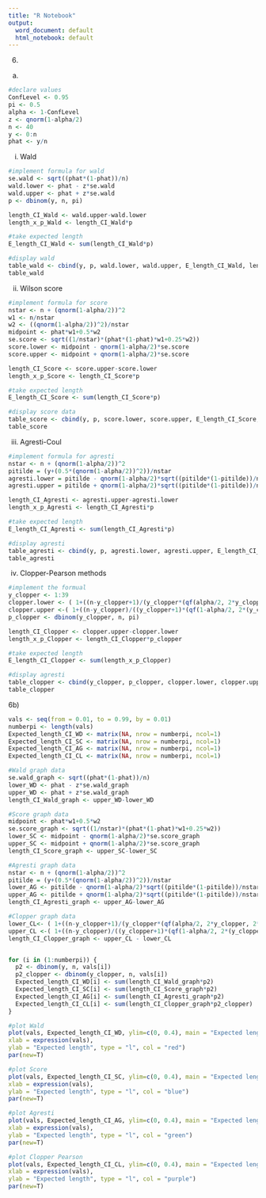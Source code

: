```yaml
---
title: "R Notebook"
output:
  word_document: default
  html_notebook: default
---
```


6)
a)

```r
#declare values
ConfLevel <- 0.95
pi <- 0.5
alpha <- 1-ConfLevel
z <- qnorm(1-alpha/2)
n <- 40
y <- 0:n
phat <- y/n
```

i) Wald
```r
#implement formula for wald
se.wald <- sqrt((phat*(1-phat))/n)
wald.lower <- phat - z*se.wald
wald.upper <- phat + z*se.wald
p <- dbinom(y, n, pi)

length_CI_Wald <- wald.upper-wald.lower
length_x_p_Wald <- length_CI_Wald*p

#take expected length
E_length_CI_Wald <- sum(length_CI_Wald*p)

#display wald
table_wald <- cbind(y, p, wald.lower, wald.upper, E_length_CI_Wald, length_x_p_Wald)
table_wald
```

ii) Wilson score
```r
#implement formula for score
nstar <- n + (qnorm(1-alpha/2))^2
w1 <- n/nstar
w2 <- ((qnorm(1-alpha/2))^2)/nstar
midpoint <- phat*w1+0.5*w2
se.score <- sqrt((1/nstar)*(phat*(1-phat)*w1+0.25*w2))
score.lower <- midpoint - qnorm(1-alpha/2)*se.score
score.upper <- midpoint + qnorm(1-alpha/2)*se.score

length_CI_Score <- score.upper-score.lower
length_x_p_Score <- length_CI_Score*p

#take expected length
E_length_CI_Score <- sum(length_CI_Score*p)

#display score data
table_score <- cbind(y, p, score.lower, score.upper, E_length_CI_Score, length_x_p_Score)
table_score

```
iii) Agresti-Coul
```r
#implement formula for agresti
nstar <- n + (qnorm(1-alpha/2))^2
pitilde = (y+(0.5*(qnorm(1-alpha/2))^2))/nstar
agresti.lower = pitilde - qnorm(1-alpha/2)*sqrt((pitilde*(1-pitilde))/nstar)
agresti.upper = pitilde + qnorm(1-alpha/2)*sqrt((pitilde*(1-pitilde))/nstar)

length_CI_Agresti <- agresti.upper-agresti.lower
length_x_p_Agresti <- length_CI_Agresti*p

#take expected length
E_length_CI_Agresti <- sum(length_CI_Agresti*p)

#display agresti
table_agresti <- cbind(y, p, agresti.lower, agresti.upper, E_length_CI_Agresti, length_x_p_Agresti)
table_agresti
```
iv) Clopper-Pearson methods
```r
#implement the formual
y_clopper <- 1:39
clopper.lower <- ( 1+((n-y_clopper+1)/(y_clopper*(qf(alpha/2, 2*y_clopper, 2*(n-y_clopper+1))))))^(-1)
clopper.upper <-( 1+((n-y_clopper)/((y_clopper+1)*(qf(1-alpha/2, 2*(y_clopper+1), 2*(n-y_clopper))))))^(-1)
p_clopper <- dbinom(y_clopper, n, pi)

length_CI_Clopper <- clopper.upper-clopper.lower
length_x_p_Clopper <- length_CI_Clopper*p_clopper

#take expected length
E_length_CI_Clopper <- sum(length_x_p_Clopper)

#display agresti
table_clopper <- cbind(y_clopper, p_clopper, clopper.lower, clopper.upper, E_length_CI_Clopper, length_x_p_Clopper)
table_clopper
```

6b) 

```r
vals <- seq(from = 0.01, to = 0.99, by = 0.01)
numberpi <- length(vals)
Expected_length_CI_WD <- matrix(NA, nrow = numberpi, ncol=1)
Expected_length_CI_SC <- matrix(NA, nrow = numberpi, ncol=1)
Expected_length_CI_AG <- matrix(NA, nrow = numberpi, ncol=1)
Expected_length_CI_CL <- matrix(NA, nrow = numberpi, ncol=1)

#Wald graph data
se.wald_graph <- sqrt((phat*(1-phat))/n)
lower_WD <- phat - z*se.wald_graph
upper_WD <- phat + z*se.wald_graph
length_CI_Wald_graph <- upper_WD-lower_WD

#Score graph data
midpoint <- phat*w1+0.5*w2
se.score_graph <- sqrt((1/nstar)*(phat*(1-phat)*w1+0.25*w2))
lower_SC <- midpoint - qnorm(1-alpha/2)*se.score_graph
upper_SC <- midpoint + qnorm(1-alpha/2)*se.score_graph
length_CI_Score_graph <- upper_SC-lower_SC

#Agresti graph data
nstar <- n + (qnorm(1-alpha/2))^2
pitilde = (y+(0.5*(qnorm(1-alpha/2))^2))/nstar
lower_AG <- pitilde - qnorm(1-alpha/2)*sqrt((pitilde*(1-pitilde))/nstar)
upper_AG <- pitilde + qnorm(1-alpha/2)*sqrt((pitilde*(1-pitilde))/nstar)
length_CI_Agresti_graph <- upper_AG-lower_AG

#Clopper graph data
lower_CL<- ( 1+((n-y_clopper+1)/(y_clopper*(qf(alpha/2, 2*y_clopper, 2*(n-y_clopper+1))))))^(-1)
upper_CL <-( 1+((n-y_clopper)/((y_clopper+1)*(qf(1-alpha/2, 2*(y_clopper+1), 2*(n-y_clopper))))))^(-1)
length_CI_Clopper_graph <- upper_CL - lower_CL


for (i in (1:numberpi)) {
  p2 <- dbinom(y, n, vals[i])
  p2_clopper <- dbinom(y_clopper, n, vals[i])
  Expected_length_CI_WD[i] <- sum(length_CI_Wald_graph*p2)
  Expected_length_CI_SC[i] <- sum(length_CI_Score_graph*p2)
  Expected_length_CI_AG[i] <- sum(length_CI_Agresti_graph*p2)
  Expected_length_CI_CL[i] <- sum(length_CI_Clopper_graph*p2_clopper)
}

#plot Wald
plot(vals, Expected_length_CI_WD, ylim=c(0, 0.4), main = "Expected lengths of CIs",
xlab = expression(vals),
ylab = "Expected length", type = "l", col = "red")
par(new=T)

#plot Score
plot(vals, Expected_length_CI_SC, ylim=c(0, 0.4), main = "Expected lengths of CIs",
xlab = expression(vals),
ylab = "Expected length", type = "l", col = "blue")
par(new=T)

#plot Agresti
plot(vals, Expected_length_CI_AG, ylim=c(0, 0.4), main = "Expected lengths of CIs",
xlab = expression(vals),
ylab = "Expected length", type = "l", col = "green")
par(new=T)

#plot Clopper Pearson
plot(vals, Expected_length_CI_CL, ylim=c(0, 0.4), main = "Expected lengths of CIs",
xlab = expression(vals),
ylab = "Expected length", type = "l", col = "purple")
par(new=T)
```